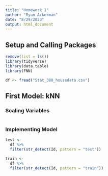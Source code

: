 ```yaml
---
title: "Homework 1"
author: "Ryan Ackerman"
date: "8/29/2023"
output: html_document
---
```


## Setup and Calling Packages
```r
remove(list = ls())
library(tidyverse)
library(data.table)
library(FNN)

df <- fread("Stat_380_housedata.csv")
```

## First Model: kNN
### Scaling Variables
```r


```

### Implementing Model
```r
test <-
  df %>%
  filter(str_detect(Id, pattern = "test"))

train <-
  df %>%
  filter(str_detect(Id, pattern = "train"))


```







































